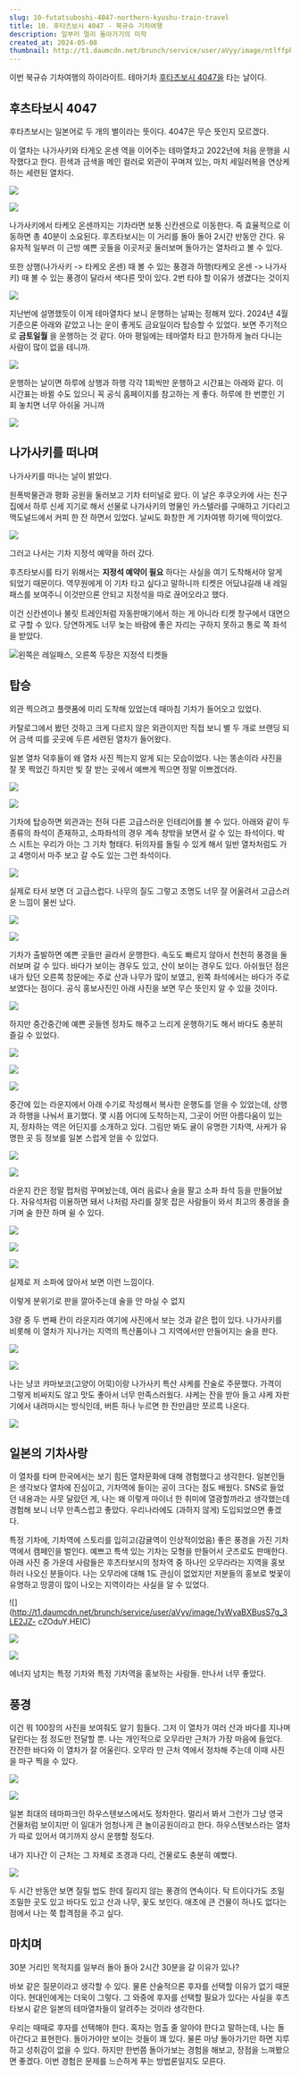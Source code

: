 ```yaml
---
slug: 10-futatsuboshi-4047-northern-kyushu-train-travel
title: 10. 후타츠보시 4047 - 북규슈 기차여행
description: 일부러 멀리 돌아가기의 미학
created_at: 2024-05-08
thumbnail: http://t1.daumcdn.net/brunch/service/user/aVyy/image/ntlffpk1qiDv3aNACpioG4piORw.HEIC
---
```


이번 북규슈 기차여행의 하이라이트. 테마기차 [후타츠보시
4047을](https://www.jrkyushu.co.jp/korean/train/two_stars4047.html) 타는 날이다.

## **후츠타보시 4047**

후타츠보시는 일본어로 두 개의 별이라는 뜻이다. 4047은 무슨 뜻인지 모르겠다.

이 열차는 나가사키와 타게오 온센 역을 이어주는 테마열차고 2022년에 처음 운행을 시작했다고 한다. 흰색과 금색을 메인 컬러로 외관이
꾸며져 있는, 마치 세일러복을 연상케 하는 세련된 열차다.

![](http://t1.daumcdn.net/brunch/service/user/aVyy/image/6jjj3axVXRWUIU8BIN9fH3-L4mc.PNG)

![](http://t1.daumcdn.net/brunch/service/user/aVyy/image/MM_Ppk4ebgpmMOL2PBow12209o4.heic)

나가사키에서 타케오 온센까지는 기차라면 보통 신칸센으로 이동한다. 즉 효율적으로 이동하면 총 40분이 소요된다. 후츠타보시는 이 거리를 돌아
돌아 2시간 반동안 간다. 유유자적 일부러 이 근방 예쁜 곳들을 이곳저곳 둘러보며 돌아가는 열차라고 볼 수 있다.

또한 상행(나가사키 -> 타케오 온센) 때 볼 수 있는 풍경과 하행(타케오 온센 -> 나가사키) 때 볼 수 있는 풍경이 달라서 색다른 맛이
있다. 2번 타야 할 이유가 생겼다는 것이지

![](http://t1.daumcdn.net/brunch/service/user/aVyy/image/X-5LPNzwiJfOAuUXcsKiSN00vGM.png)

지난번에 설명했듯이 이게 테마열차다 보니 운행하는 날짜는 정해져 있다. 2024년 4월 기준으론 아래와 같았고 나는 운이 좋게도 금요일이라
탑승할 수 있었다. 보면 주기적으로 **금토일월** 을 운행하는 것 같다. 아마 평일에는 테마열차 타고 한가하게 놀러 다니는 사람이 많이
없을 테니까.

![](http://t1.daumcdn.net/brunch/service/user/aVyy/image/unPOUXrcUG2uufAXNGdjmxH8WDY.png)

운행하는 날이면 하루에 상행과 하행 각각 1회씩만 운행하고 시간표는 아래와 같다. 이 시간표는 바뀔 수도 있으니 꼭 공식 홈페이지를 참고하는
게 좋다. 하루에 한 번뿐인 기회 놓치면 너무 아쉬울 거니까

![](http://t1.daumcdn.net/brunch/service/user/aVyy/image/N2d4A2UcRZNF_1E576xMHqiI2YM.png)

## **나가사키를 떠나며**

나가사키를 떠나는 날이 밝았다.

원폭박물관과 평화 공원을 둘러보고 기차 터미널로 왔다. 이 날은 후쿠오카에 사는 친구집에서 하루 신세 지기로 해서 선물로 나가사키의 명물인
카스텔라를 구매하고 기다리고 맥도널드에서 커피 한 잔 하면서 있었다. 날씨도 화창한 게 기차여행 하기에 딱이었다.

![](http://t1.daumcdn.net/brunch/service/user/aVyy/image/8ItrELn9vE1XKUI9FfxFzqmqPGA.HEIC)

그러고 나서는 기차 지정석 예약을 하러 갔다.

후츠타보시를 타기 위해서는 **지정석 예약이 필요** 하다는 사실을 여기 도착해서야 알게 되었기 때문이다. 역무원에게 이 기차 타고 싶다고
말하니까 티켓은 어딨냐길래 내 레일패스를 보여주니 이것만으론 안되고 지정석을 따로 끊어오라고 했다.

이건 신칸센이나 불릿 트레인처럼 자동판매기에서 하는 게 아니라 티켓 창구에서 대면으로 구할 수 있다. 당연하게도 너무 늦는 바람에 좋은
자리는 구하지 못하고 통로 쪽 좌석을 받았다.

![](http://t1.daumcdn.net/brunch/service/user/aVyy/image/6BhhA86uzpBdDowKP7Y3kTNk05A.HEIC)왼쪽은
레일패스, 오른쪽 두장은 지정석 티켓들

## **탑승**

외관 찍으려고 플랫폼에 미리 도착해 있었는데 때마침 기차가 들어오고 있었다.

카탈로그에서 봤던 것하고 크게 다르지 않은 외관이지만 직접 보니 별 두 개로 브랜딩 되어 금색 띠를 곳곳에 두른 세련된 열차가 들어왔다.

일본 열차 덕후들이 왜 열차 사진 찍는지 알게 되는 모습이었다. 나는 똥손이라 사진을 잘 못 찍었긴 하지만 빛 잘 받는 곳에서 예쁘게 찍으면
정말 이쁘겠더라.

![](http://t1.daumcdn.net/brunch/service/user/aVyy/image/aVO32Fxhu0-c3g65bP7zhLoiWMU.HEIC)

![](http://t1.daumcdn.net/brunch/service/user/aVyy/image/b2UMHwDvPW6z_d0Jtblrx4fNoAY.heic)

기차에 탑승하면 외관과는 전혀 다른 고급스러운 인테리어를 볼 수 있다. 아래와 같이 두 종류의 좌석이 존재하고, 소파좌석의 경우 계속 창밖을
보면서 갈 수 있는 좌석이다. 박스 시트는 우리가 아는 그 기차 형태다. 뒤의자를 돌릴 수 있게 해서 일반 열차처럼도 가고 4명이서 마주
보고 갈 수도 있는 그런 좌석이다.

![](http://t1.daumcdn.net/brunch/service/user/aVyy/image/6qb_QtYY44dHpUKkLiEg9Z_8X8Q.png)

실제로 타서 보면 더 고급스럽다. 나무의 질도 그렇고 조명도 너무 잘 어울려서 고급스러운 느낌이 물씬 났다.

![](http://t1.daumcdn.net/brunch/service/user/aVyy/image/zOxg4TLVJzkCpcJc_wRWYrwr-t4.HEIC)

![](http://t1.daumcdn.net/brunch/service/user/aVyy/image/iQhns9f2HQylrMRhlnRCt3ZKXp0.HEIC)

기차가 출발하면 예쁜 곳들만 골라서 운행한다. 속도도 빠르지 않아서 천천히 풍경을 둘러보며 갈 수 있다. 바다가 보이는 경우도 있고, 산이
보이는 경우도 있다. 아쉬웠던 점은 내가 탔던 오른쪽 창문에는 주로 산과 나무가 많이 보였고, 왼쪽 좌석에서는 바다가 주로 보였다는 점이다.
공식 홍보사진인 아래 사진을 보면 무슨 뜻인지 알 수 있을 것이다.

![](http://t1.daumcdn.net/brunch/service/user/aVyy/image/R_Hy0bfmhR6uRju3bZir8xMjheo.png)

하지만 중간중간에 예쁜 곳들엔 정차도 해주고 느리게 운행하기도 해서 바다도 충분히 즐길 수 있었다.

![](http://t1.daumcdn.net/brunch/service/user/aVyy/image/F_i4PiyWWNX6f_vDWonL5MbDkKE.heic)

![](http://t1.daumcdn.net/brunch/service/user/aVyy/image/E3_u3VXqjsdPavR2KJe9OVUETss.HEIC)

![](http://t1.daumcdn.net/brunch/service/user/aVyy/image/Dt6jfI6DKM45VULaePKRuxaAQik.HEIC)

중간에 있는 라운지에서 아래 수기로 작성해서 복사한 운행도를 얻을 수 있었는데, 상행과 하행을 나눠서 표기했다. 몇 시쯤 어디에 도착하는지,
그곳이 어떤 아름다움이 있는지, 정차하는 역은 어딘지를 소개하고 있다. 그림만 봐도 귤이 유명한 기차역, 사케가 유명한 곳 등 정보를 일본
스럽게 얻을 수 있었다.

![](http://t1.daumcdn.net/brunch/service/user/aVyy/image/FhH3KzPHmr4Z6kQx2n-I5Rym6y8.heic)

![](http://t1.daumcdn.net/brunch/service/user/aVyy/image/6HTaLds4xUwD7mjERLZzTrKa2Pw.heic)

라운지 칸은 정말 펍처럼 꾸며놨는데, 여러 음료나 술을 팔고 소파 좌석 등을 만들어놨다. 자유석처럼 이용하면 돼서 나처럼 자리를 잘못 잡은
사람들이 와서 최고의 풍경을 즐기며 술 한잔 하며 쉴 수 있다.

![](http://t1.daumcdn.net/brunch/service/user/aVyy/image/YH0RnjtiYNYOGA8htWgm82jjxhM.HEIC)

![](http://t1.daumcdn.net/brunch/service/user/aVyy/image/UYaCF3W3k9pfj9nueiVXaiGHTPU.HEIC)

![](http://t1.daumcdn.net/brunch/service/user/aVyy/image/a2THDbowgafuN8XdSNs1AssPoME.HEIC)

실제로 저 소파에 앉아서 보면 이런 느낌이다.

이렇게 분위기로 판을 깔아주는데 술을 안 마실 수 없지

3량 중 두 번째 칸이 라운지라 여기에 사진에서 보는 것과 같은 펍이 있다. 나가사키를 비롯해 이 열차가 지나가는 지역의 특산품이나 그
지역에서만 만들어지는 술을 판다.

![](http://t1.daumcdn.net/brunch/service/user/aVyy/image/GT2wE-9uJlPdp8riytX0dEs3d1c.HEIC)

![](http://t1.daumcdn.net/brunch/service/user/aVyy/image/e9mlwqgTE4eoWdR_d4e6w-tBTGQ.HEIC)

나는 냥코 캬마보코(고양이 어묵)이랑 나가사키 특산 샤케를 잔술로 주문했다. 가격이 그렇게 비싸지도 않고 맛도 좋아서 너무 만족스러웠다.
샤케는 잔을 받아 들고 샤케 자판기에서 내려마시는 방식인데, 버튼 하나 누르면 한 잔만큼만 쪼르륵 나온다.

![](http://t1.daumcdn.net/brunch/service/user/aVyy/image/uj8eskmy9A4FIdBcLHvBGEsx_o8.HEIC)

## **일본의 기차사랑**

이 열차를 타며 한국에서는 보기 힘든 열차문화에 대해 경험했다고 생각한다. 일본인들은 생각보다 열차에 진심이고, 기차역에 들이는 공이 크다는
점도 배웠다. SNS로 들었던 내용과는 사뭇 달랐던 게, 나는 왜 이렇게 마이너 한 취미에 열광할까라고 생각했는데 경험해 보니 너무
만족스럽고 좋았다. 우리나라에도 (과하지 않게) 도입되었으면 좋겠다.

특정 기차에, 기차역에 스토리를 입히고(감귤역이 인상적이었음) 좋은 풍경을 가진 기차역에서 캠페인을 벌인다. 예쁘고 특색 있는 기차는 모형을
만들어서 굿즈로도 판매한다. 아래 사진 중 가운데 사람들은 후츠타보시의 정차역 중 하나인 오무라라는 지역을 홍보하러 나오신 분들이다. 나는
오무라에 대해 1도 관심이 없었지만 저분들의 홍보로 벚꽃이 유명하고 땅콩이 많이 나오는 지역이라는 사실을 알 수 있었다.

![](http://t1.daumcdn.net/brunch/service/user/aVyy/image/1yWyaBXBusS7g_3LE2JZ-
cZOduY.HEIC)

![](http://t1.daumcdn.net/brunch/service/user/aVyy/image/E2wQfwmyzM2QwLN_c8S4zyO0p44.HEIC)

![](http://t1.daumcdn.net/brunch/service/user/aVyy/image/SV-539zKrvTX56V8veDgx84Uqno.HEIC)

에너지 넘치는 특정 기차와 특정 기차역을 홍보하는 사람들. 만나서 너무 좋았다.

## **풍경**

이건 뭐 100장의 사진을 보여줘도 알기 힘들다. 그저 이 열차가 여러 산과 바다를 지나며 달린다는 점 정도만 전달할 뿐. 나는 개인적으로
오무라만 근처가 가장 마음에 들었다. 잔잔한 바다와 이 열차가 잘 어울린다. 오무라 만 근처 역에서 정차해 주는데 이때 사진을 마구 찍을 수
있다.

![](http://t1.daumcdn.net/brunch/service/user/aVyy/image/ihV8jkYLt7v1auxyPKdAkGE_v4c.HEIC)

![](http://t1.daumcdn.net/brunch/service/user/aVyy/image/9l9_pRRGXVjteSp0BS9zeMIu6Po.HEIC)

일본 최대의 테마파크인 하우스텐보스에서도 정차한다. 멀리서 봐서 그런가 그냥 영국 건물처럼 보이지만 이 일대가 엄청나게 큰 놀이공원이라고
한다. 하우스텐보스라는 열차가 따로 있어서 여기까지 상시 운행할 정도다.

내가 지나간 이 근처는 그 자체로 조경과 다리, 건물로도 충분히 예뻤다.

![](http://t1.daumcdn.net/brunch/service/user/aVyy/image/2gqvVqLq1BQxreBz1RB5uCjYeLg.HEIC)

두 시간 반동안 보면 질릴 법도 한데 질리지 않는 풍경의 연속이다. 탁 트이다가도 조밀조밀한 곳도 있고 바다도 있고 산과 나무, 꽃도
보인다. 애초에 큰 건물이 하나도 없다는 점에서 나는 쭉 합격점을 주고 싶다.

## **마치며**

30분 거리인 목적지를 일부러 돌아 돌아 2시간 30분을 갈 이유가 있나?

바보 같은 질문이라고 생각할 수 있다. 물론 산술적으론 후자를 선택할 이유가 없기 때문이다. 현대인에게는 더욱이 그렇다. 그 와중에 후자를
선택할 필요가 있다는 사실을 후츠타보시 같은 일본의 테마열차들이 알려주는 것이라 생각한다.

우리는 때때로 후자를 선택해야 한다. 혹자는 멈출 줄 알아야 한다고 말하는데, 나는 돌아간다고 표현한다. 돌아가야만 보이는 것들이 꽤 있다.
물론 마냥 돌아가기만 하면 지루하고 성취감이 없을 수 있다. 하지만 한번쯤 돌아가보는 경험을 해보고, 장점을 느껴봤으면 좋겠다. 이번 경험은
문제를 느슨하게 푸는 방법론일지도 모른다.
